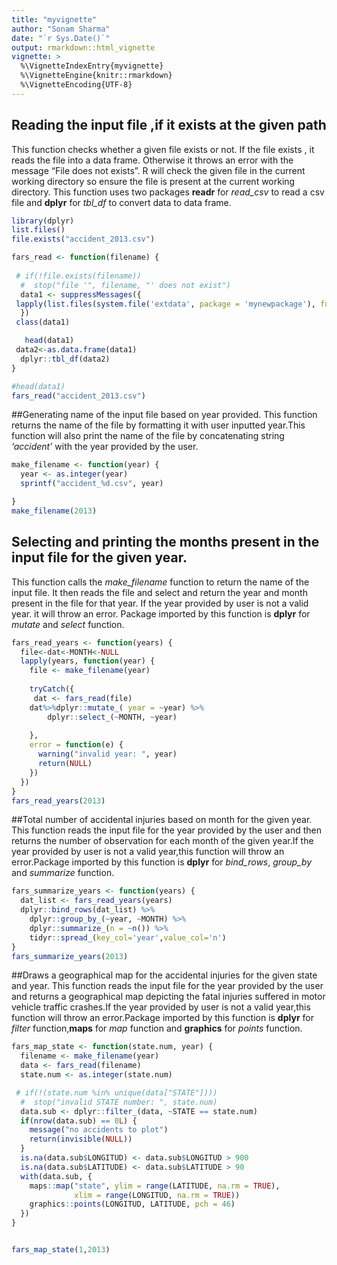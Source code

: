 ```yaml
---
title: "myvignette"
author: "Sonam Sharma"
date: "`r Sys.Date()`"
output: rmarkdown::html_vignette
vignette: >
  %\VignetteIndexEntry{myvignette}
  %\VignetteEngine{knitr::rmarkdown}
  %\VignetteEncoding{UTF-8}
---
```


## Reading the input file ,if it exists at the given path
 This function checks whether a given file exists or not. If the file exists , it reads
 the file into a data frame. Otherwise it throws an error with the message "File <filename>  does  not exists".
 R will check the given file in the current working directory so ensure the file is present at the current working directory. 
 This function uses two packages **readr** for *read_csv* to read a csv file and **dplyr** for *tbl_df* to convert data to data frame.
```r
library(dplyr)
list.files()
file.exists("accident_2013.csv")
```


```r
fars_read <- function(filename) {
 
 # if(!file.exists(filename))
  #  stop("file '", filename, "' does not exist")
  data1 <- suppressMessages({
 lapply(list.files(system.file('extdata', package = 'mynewpackage'), full.names = TRUE), read.csv)
  })
 class(data1)

   head(data1)  
 data2<-as.data.frame(data1) 
  dplyr::tbl_df(data2)
}

#head(data1)
fars_read("accident_2013.csv")

```
##Generating name of the input file based on year provided.
This function returns the name of the file by formatting it with user inputted year.This function will also print the name of the file by concatenating string *'accident'* with the year provided by the user.


```r
make_filename <- function(year) {
  year <- as.integer(year)
  sprintf("accident_%d.csv", year)

}
make_filename(2013)

```
## Selecting and printing the months present in the input file for the given year.
This function calls the *make_filename* function to return the name of the input file. It then reads the file and select and return the year and month present in the file for that year. If the year provided by user is not a valid year. it will throw an error. Package imported by this function is **dplyr** for *mutate* and *select* function. 

```r
fars_read_years <- function(years) {
  file<-dat<-MONTH<-NULL
  lapply(years, function(year) {
    file <- make_filename(year)
    
    tryCatch({
     dat <- fars_read(file)
    dat%>%dplyr::mutate_( year = ~year) %>%
        dplyr::select_(~MONTH, ~year)
     
    }, 
    error = function(e) {
      warning("invalid year: ", year)
      return(NULL)
    })
  })
}
fars_read_years(2013)
```

##Total number of accidental injuries based on month for the given year.
This function reads the input file for the year provided by the user and then returns the number of observation for each month of the given year.If the year provided by user is not a valid year,this function will throw an error.Package imported by this function is **dplyr** for *bind_rows*, *group_by* and *summarize* function. 

```r
fars_summarize_years <- function(years) {
  dat_list <- fars_read_years(years)
  dplyr::bind_rows(dat_list) %>%
    dplyr::group_by_(~year, ~MONTH) %>%
    dplyr::summarize_(n = ~n()) %>%
    tidyr::spread_(key_col='year',value_col='n')
}
fars_summarize_years(2013)
```
##Draws a geographical map for the accidental injuries for the given state and year.
This function reads the input file for the year provided by the user and returns a geographical map depicting the fatal injuries suffered in motor vehicle traffic crashes.If the year provided by user is not a valid year,this function will throw an error.Package imported by this function is **dplyr** for *filter* function,**maps** for *map* function and **graphics** for *points* function. 
```r
fars_map_state <- function(state.num, year) {
  filename <- make_filename(year)
  data <- fars_read(filename)
  state.num <- as.integer(state.num)

 # if(!(state.num %in% unique(data["STATE"])))
  #  stop("invalid STATE number: ", state.num)
  data.sub <- dplyr::filter_(data, ~STATE == state.num)
  if(nrow(data.sub) == 0L) {
    message("no accidents to plot")
    return(invisible(NULL))
  }
  is.na(data.sub$LONGITUD) <- data.sub$LONGITUD > 900
  is.na(data.sub$LATITUDE) <- data.sub$LATITUDE > 90
  with(data.sub, {
    maps::map("state", ylim = range(LATITUDE, na.rm = TRUE),
              xlim = range(LONGITUD, na.rm = TRUE))
    graphics::points(LONGITUD, LATITUDE, pch = 46)
  })
}


fars_map_state(1,2013)



```

